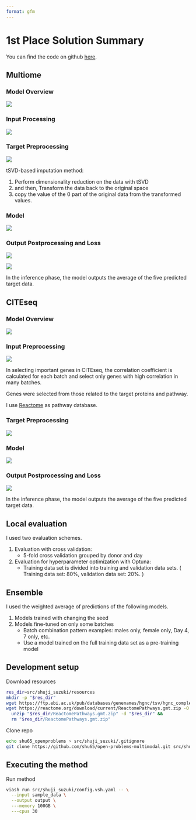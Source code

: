 ```yaml
---
format: gfm
---
```


# 1st Place Solution Summary

You can find the code on github [here](https://github.com/shu65/open-problems-multimodal).

## Multiome

### Model Overview

![](images/multiome_model_overview.png)

### Input Processing

![](images/multiome_input_preprocessing.png)

### Target Preprocessing

![](images/multiome_target_preprocessing.png)

tSVD-based imputation method:

1. Perform dimensionality reduction on the data with tSVD
2. and then, Transform the data back to the original space
3. copy the value of the 0 part of the original data from the transformed values.

### Model

![](images/multiome_model.png)

### Output Postprocessing and Loss

![](images/multiome_postprecessing_1.png)

![](images/multiome_postprocessing_2.png)

In the inference phase, the model outputs the average of the five predicted target data.

## CITEseq

### Model Overview

![](images/cite_model_overview.png)

### Input Preprocessing

![](images/cite_input_preprocessing.png)

In selecting important genes in CITEseq, the correlation coefficient is calculated for each batch and select only genes with high correlation in many batches.

Genes were selected from those related to the target proteins and pathway.

I use [Reactome](https://reactome.org/) as pathway database.

### Target Preprocessing

![](images/cite_target_preprocessing.png)

### Model

![](images/cite_model.png)

### Output Postprocessing and Loss

![](images/cite_output_postprocessing.png)

In the inference phase, the model outputs the average of the five predicted target data.

## Local evaluation

I used two evaluation schemes.

1. Evaluation with cross validation:
    - 5-fold cross validation grouped by donor and day
2. Evaluation for hyperparameter optimization with Optuna:
    - Training data set is divided into training and validation data sets. ( Training data set: 80%, validation data set: 20%. )

## Ensemble

I used the weighted average of predictions of the following models.

1. Models trained with changing the seed
2. Models fine-tuned on only some batches
    - Batch combination pattern examples: males only, female only, Day 4, 7 only, etc.
    - Use a model trained on the full training data set as a pre-training model


## Development setup
Download resources

```bash
res_dir=src/shuji_suzuki/resources
mkdir -p "$res_dir"
wget https://ftp.ebi.ac.uk/pub/databases/genenames/hgnc/tsv/hgnc_complete_set.txt -O "$res_dir/hgnc_complete_set.txt"
wget https://reactome.org/download/current/ReactomePathways.gmt.zip -O "$res_dir/ReactomePathways.gmt.zip" &&
  unzip "$res_dir/ReactomePathways.gmt.zip" -d "$res_dir" && 
  rm "$res_dir/ReactomePathways.gmt.zip"
```

Clone repo

```bash
echo shu65_openproblems > src/shuji_suzuki/.gitignore
git clone https://github.com/shu65/open-problems-multimodal.git src/shuji_suzuki/shu65_openproblems
```

## Executing the method

Run method
```bash
viash run src/shuji_suzuki/config.vsh.yaml -- \
  --input sample_data \
  --output output \
  ---memory 100GB \
  ---cpus 30
```